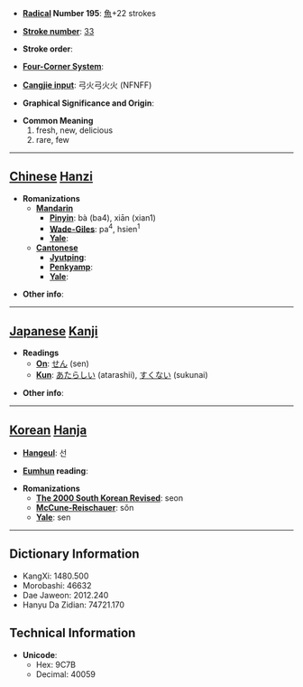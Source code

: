 * '''[[Wiktionary:Chinese radical index| Radical]] Number 195''': [[Wiktionary:Chinese radical index 魚|魚]]+22 strokes

* '''[[Wiktionary:Chinese total strokes index|Stroke number]]''': [[Wiktionary:Chinese total strokes index 33|33]]

* '''Stroke order''': 

* '''[[Wiktionary:Chinese four corner index|Four-Corner System]]''': 

* '''[[Wiktionary:Chinese Cangjie index|Cangjie input]]''': 弓火弓火火 (NFNFF)

* '''Graphical Significance and Origin''': 

* '''Common Meaning'''
*#fresh, new, delicious
*# rare, few


----

== [[Chinese]] [[Hanzi]] ==

* '''Romanizations'''
** '''[[Mandarin]]'''
*** '''[[Pinyin]]''': bà (ba4), xiān (xian1)
*** '''[[Wade-Giles]]''': pa<sup>4</sup>, hsien<sup>1</sup>
*** '''[[Yale]]''': 
** '''[[Cantonese]]'''
*** '''[[Jyutping]]''':
*** '''[[Penkyamp]]''': 
*** '''[[Yale]]''': 

* '''Other info''': 

----

== [[Japanese]] [[Kanji]] ==

* '''Readings'''
** '''[[On]]''': [[せん]] (sen)
** '''[[Kun]]''': [[あたらしい]] (atarashii), [[すくない]] (sukunai)

* '''Other info''':  

----

== [[Korean]] [[Hanja]] ==

* '''[[Hangeul]]''': 선

* '''[[Eumhun]] reading''': 

* '''Romanizations'''
** '''[[The 2000 South Korean Revised Romanization|The 2000 South Korean Revised]]''': seon
** '''[[McCune-Reischauer]]''': sŏn
** '''[[Yale]]''': sen

----

== Dictionary Information ==

* KangXi: 1480.500
* Morobashi: 46632
* Dae Jaweon: 2012.240
* Hanyu Da Zidian: 74721.170

== Technical Information ==

* '''Unicode''':
** Hex: 9C7B
** Decimal: 40059